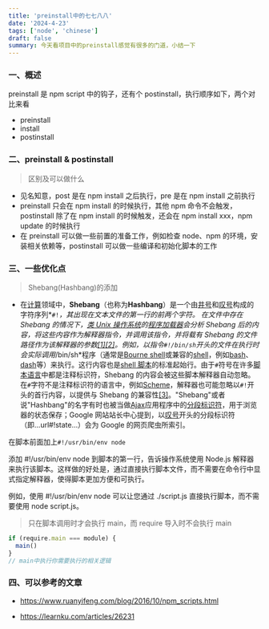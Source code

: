 ```yaml
---
title: 'preinstall中的七七八八'
date: '2024-4-23'
tags: ['node', 'chinese']
draft: false
summary: 今天看项目中的preinstall感觉有很多的门道，小结一下
---
```


### 一、概述

preinstall 是 npm script 中的钩子，还有个 postinstall，执行顺序如下，两个对比来看

- preinstall
- install
- postinstall

### 二、preinstall & postinstall

> 区别及可以做什么

- 见名知意，post 是在 npm install 之后执行，pre 是在 npm install 之前执行
- preinstall 只会在 npm install 的时候执行，其他 npm 命令不会触发，postinstall 除了在 npm install 的时候触发，还会在 npm install xxx，npm update 的时候执行
- 在 preinstall 可以做一些前置的准备工作，例如检查 node、npm 的环境，安装相关依赖等，postinstall 可以做一些编译和初始化脚本的工作

### 三、一些优化点

> Shebang(Hashbang)的添加

- 在[计算](https://zh.wikipedia.org/wiki/%E8%AE%A1%E7%AE%97)领域中，**Shebang**（也称为**Hashbang**）是一个由[井号](https://zh.wikipedia.org/wiki/%E4%BA%95%E5%8F%B7)和[叹号](https://zh.wikipedia.org/wiki/%E5%8F%B9%E5%8F%B7)构成的字符序列*`#!`*，其出现在文本文件的第一行的前两个字符。 在文件中存在 Shebang 的情况下，[类 Unix 操作系统](https://zh.wikipedia.org/wiki/%E7%B1%BBUnix%E6%93%8D%E4%BD%9C%E7%B3%BB%E7%BB%9F)的[程序加载器](https://zh.wikipedia.org/w/index.php?title=%E7%A8%8B%E5%BA%8F%E8%BD%BD%E5%85%A5%E5%99%A8&action=edit&redlink=1)会分析 Shebang 后的内容，将这些内容作为解释器指令，并调用该指令，并将载有 Shebang 的文件路径作为该解释器的参数[[1]](https://zh.wikipedia.org/wiki/Shebang#cite_note-absg_shabang-1)[[2]](https://zh.wikipedia.org/wiki/Shebang#cite_note-2)。例如，以指令`#!/bin/sh`开头的文件在执行时会实际调用*/bin/sh*程序（通常是[Bourne shell](https://zh.wikipedia.org/wiki/Bourne_shell)或兼容的[shell](https://zh.wikipedia.org/wiki/Unix_shell)，例如[bash](https://zh.wikipedia.org/wiki/Bash)、[dash](https://zh.wikipedia.org/wiki/Debian_Almquist_shell)等）来执行。这行内容也是[shell 脚本](https://zh.wikipedia.org/wiki/Shell%E8%84%9A%E6%9C%AC)的标准起始行。由于`#`符号在许多[脚本语言](https://zh.wikipedia.org/wiki/%E8%84%9A%E6%9C%AC%E8%AF%AD%E8%A8%80)中都是注释标识符，Shebang 的内容会被这些脚本解释器自动忽略。 在`#`字符不是注释标识符的语言中，例如[Scheme](https://zh.wikipedia.org/wiki/Scheme)，解释器也可能忽略以`#!`开头的首行内容，以提供与 Shebang 的兼容性[[3]](https://zh.wikipedia.org/wiki/Shebang#cite_note-3)。"Shebang"或者说"Hashbang"的名字有时也被当做[Ajax](https://zh.wikipedia.org/wiki/Ajax)应用程序中的[分段标识符](https://zh.wikipedia.org/w/index.php?title=%E5%88%86%E6%AE%B5%E6%A0%87%E8%AF%86%E7%AC%A6&action=edit&redlink=1)，用于浏览器的状态保存；Google 网站站长中心提到，以[叹号](https://zh.wikipedia.org/wiki/%E5%8F%B9%E5%8F%B7)开头的分段标识符（即...url#!state...）会为 Google 的网页爬虫所索引。

在脚本前面加上`#!/usr/bin/env node`

添加 #!/usr/bin/env node 到脚本的第一行，告诉操作系统使用 Node.js 解释器来执行该脚本。这样做的好处是，通过直接执行脚本文件，而不需要在命令行中显式指定解释器，使得脚本更加方便和可执行。

例如，使用 #!/usr/bin/env node 可以让您通过 ./script.js 直接执行脚本，而不需要使用 node script.js。

> 只在脚本调用时才会执行 main，而 require 导入时不会执行 main

```js
if (require.main === module) {
  main()
}
// main中执行你需要执行的相关逻辑
```

### 四、可以参考的文章

- https://www.ruanyifeng.com/blog/2016/10/npm_scripts.html

- https://learnku.com/articles/26231
